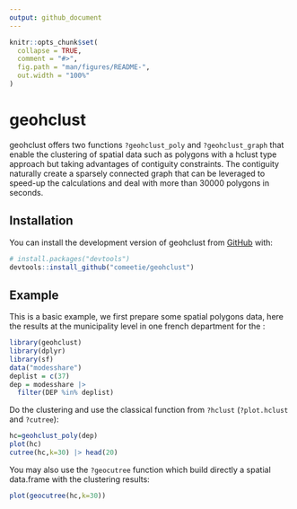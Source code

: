 ```yaml
---
output: github_document
---
```


<!-- README.md is generated from README.Rmd. Please edit that file -->

```r
knitr::opts_chunk$set(
  collapse = TRUE,
  comment = "#>",
  fig.path = "man/figures/README-",
  out.width = "100%"
)
```

# geohclust

<!-- badges: start -->
<!-- badges: end -->

geohclust offers two functions `?geohclust_poly` and `?geohclust_graph` that enable the clustering of spatial data such as polygons with a hclust type approach but taking advantages of contiguity constraints. The contiguity naturally create a sparsely connected graph that can be leveraged to speed-up the calculations and deal with more than 30000 polygons in seconds.    

## Installation

You can install the development version of geohclust from [GitHub](https://github.com/) with:

``` r
# install.packages("devtools")
devtools::install_github("comeetie/geohclust")
```

## Example

This is a basic example, we first prepare some spatial polygons data, here the results at the municipality level in one french department for the  :

```r
library(geohclust)
library(dplyr)
library(sf)
data("modesshare")
deplist = c(37)
dep = modesshare |> 
  filter(DEP %in% deplist) 
```


Do the clustering and use the classical function from `?hclust` (`?plot.hclust` and `?cutree`):

```r
hc=geohclust_poly(dep)
plot(hc)
cutree(hc,k=30) |> head(20)
```


You may also use the `?geocutree` function which build directly a spatial data.frame with the clustering results: 
```r
plot(geocutree(hc,k=30))
```


